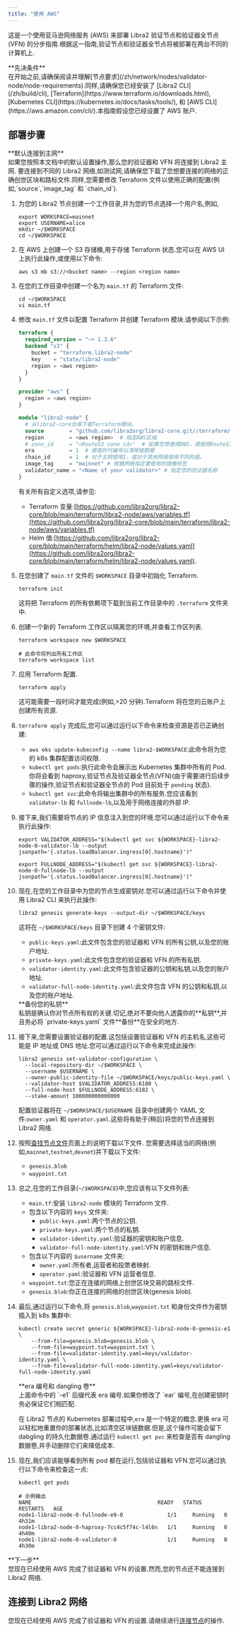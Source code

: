 ```yaml
---
title: "使用 AWS"
---
```



这是一个使用亚马逊网络服务 (AWS) 来部署 Libra2 验证节点和验证器全节点 (VFN) 的分步指南.根据这一指南,验证节点和验证器全节点将被部署在两台不同的计算机上.

<Aside type="caution">
  **先决条件**<br />
  在开始之前,请确保阅读并理解[节点要求](/zh/network/nodes/validator-node/node-requirements).同样,请确保您已经安装了 [Libra2 CLI](/zh/build/cli),
  [Terraform](https://www.terraform.io/downloads.html),
  [Kubernetes CLI](https://kubernetes.io/docs/tasks/tools/),
  和 [AWS CLI](https://aws.amazon.com/cli/).本指南假设您已经设置了 AWS 账户.
</Aside>

## 部署步骤

<Aside type="note">
  **默认连接到主网**<br />
  如果您按照本文档中的默认设置操作,那么您的验证器和 VFN 将连接到 Libra2 主网.
  要连接到不同的 Libra2 网络,如测试网,请确保您下载了您想要连接的网络的正确创世区块和路标文件.同样,您需要修改 Terraform 文件以使用正确的配置(例如,`source`,`image_tag` 和 `chain_id`).
</Aside>

1. 为您的 Libra2 节点创建一个工作目录,并为您的节点选择一个用户名,例如,

   ```shellscript filename="Terminal"
   export WORKSPACE=mainnet
   export USERNAME=alice
   mkdir ~/$WORKSPACE
   cd ~/$WORKSPACE
   ```

2. 在 AWS 上创建一个 S3 存储桶,用于存储 Terraform 状态.您可以在 AWS UI 上执行此操作,或使用以下命令:

   ```shellscript filename="Terminal"
   aws s3 mb s3://<bucket name> --region <region name>
   ```

3. 在您的工作目录中创建一个名为 `main.tf` 的 Terraform 文件:

   ```shellscript filename="Terminal"
   cd ~/$WORKSPACE
   vi main.tf
   ```

4. 修改 `main.tf` 文件以配置 Terraform 并创建 Terraform 模块.请参阅以下示例:

   ```terraform filename="main.tf"
   terraform {
     required_version = "~> 1.3.6"
     backend "s3" {
       bucket = "terraform.libra2-node"
       key    = "state/libra2-node"
       region = <aws region>
     }
   }

   provider "aws" {
     region = <aws region>
   }

   module "libra2-node" {
     # 从libra2-core仓库下载Terraform模块。
     source        = "github.com/libra2org/libra2-core.git//terraform/libra2-node/aws"
     region        = <aws region>  # 指定AWS区域
     # zone_id     = "<Route53 zone id>"  # 如果您想使用DNS，请使用Route53
     era           = 1  # 提高时代编号以清除链数据
     chain_id      = 1  # 对于主网使用1，或对于其他网络使用不同的值。
     image_tag     = "mainnet" # 根据网络指定要使用的镜像标签
     validator_name = "<Name of your validator>" # 指定您的验证器名称
   }
   ```

   有关所有自定义选项,请参见:

   - Terraform 变量:[https://github.com/libra2org/libra2-core/blob/main/terraform/libra2-node/aws/variables.tf](https://github.com/libra2org/libra2-core/blob/main/terraform/libra2-node/aws/variables.tf)
   - Helm 值:[https://github.com/libra2org/libra2-core/blob/main/terraform/helm/libra2-node/values.yaml](https://github.com/libra2org/libra2-core/blob/main/terraform/helm/libra2-node/values.yaml).

5. 在您创建了 `main.tf` 文件的 `$WORKSPACE` 目录中初始化 Terraform.

   ```shellscript filename="Terminal"
   terraform init
   ```

   这将把 Terraform 的所有依赖项下载到当前工作目录中的 `.terraform` 文件夹中.

6. 创建一个新的 Terraform 工作区以隔离您的环境,并查看工作区列表.

   ```shellscript filename="Terminal"
   terraform workspace new $WORKSPACE

   # 此命令将列出所有工作区
   terraform workspace list
   ```

7. 应用 Terraform 配置.

   ```shellscript filename="Terminal"
   terraform apply
   ```

   这可能需要一段时间才能完成(例如,>20 分钟).Terraform 将在您的云账户上创建所有资源.

8. `terraform apply` 完成后,您可以通过运行以下命令来检查资源是否已正确创建:

   - `aws eks update-kubeconfig --name libra2-$WORKSPACE`:此命令将为您的 k8s 集群配置访问权限.
   - `kubectl get pods`:执行此命令会展示出 Kubernetes 集群中所有的 Pod.你将会看到 haproxy,验证节点及验证器全节点(VFN)(由于需要进行后续步骤的操作,验证节点和验证器全节点的 Pod 目前处于 `pending` 状态).
   - `kubectl get svc`:此命令将输出集群中的所有服务.您应该看到 `validator-lb` 和 `fullnode-lb`,以及用于网络连接的外部 IP.

9. 接下来,我们需要将节点的 IP 信息注入到您的环境.您可以通过运行以下命令来执行此操作:

   ```shellscript filename="Terminal"
   export VALIDATOR_ADDRESS="$(kubectl get svc ${WORKSPACE}-libra2-node-0-validator-lb --output jsonpath='{.status.loadBalancer.ingress[0].hostname}')"

   export FULLNODE_ADDRESS="$(kubectl get svc ${WORKSPACE}-libra2-node-0-fullnode-lb --output jsonpath='{.status.loadBalancer.ingress[0].hostname}')"
   ```

10. 现在,在您的工作目录中为您的节点生成密钥对.您可以通过运行以下命令并使用 Libra2 CLI 来执行此操作:

    ```shellscript filename="Terminal"
    libra2 genesis generate-keys --output-dir ~/$WORKSPACE/keys
    ```

    这将在 `~/$WORKSPACE/keys` 目录下创建 4 个密钥文件:

    - `public-keys.yaml`:此文件包含您的验证器和 VFN 的所有公钥,以及您的账户地址.
    - `private-keys.yaml`:此文件包含您的验证器和 VFN 的所有私钥.
    - `validator-identity.yaml`:此文件包含验证器的公钥和私钥,以及您的账户地址.
    - `validator-full-node-identity.yaml`:此文件包含 VFN 的公钥和私钥,以及您的账户地址.

    <Aside type="caution">
      **备份您的私钥**<br />
      私钥是确认你对节点所有权的关键.切记,绝对不要向他人透露你的**私钥**,并且务必将 `private-keys.yaml` 文件**备份**在安全的地方.
    </Aside>

11. 接下来,您需要设置验证器的配置.这包括设置验证器和 VFN 的主机名,这些可能是 IP 地址或 DNS 地址.您可以通过运行以下命令来完成此操作:

    ```shellscript filename="Terminal"
    libra2 genesis set-validator-configuration \
      --local-repository-dir ~/$WORKSPACE \
      --username $USERNAME \
      --owner-public-identity-file ~/$WORKSPACE/keys/public-keys.yaml \
      --validator-host $VALIDATOR_ADDRESS:6180 \
      --full-node-host $FULLNODE_ADDRESS:6182 \
      --stake-amount 100000000000000
    ```

    配置验证器将在 `~/$WORKSPACE/$USERNAME` 目录中创建两个 YAML 文件:`owner.yaml` 和 `operator.yaml`.这些将有助于(稍后)将您的节点连接到 Libra2 网络.

12. 按照[查找节点文件](/zh/network/nodes/configure/node-files-all-networks)页面上的说明下载以下文件.
    您需要选择适当的网络(例如,`mainnet`,`testnet`,`devnet`)并下载以下文件:

    - `genesis.blob`
    - `waypoint.txt`

13. 总之,在您的工作目录(`~/$WORKSPACE`)中,您应该有以下文件列表:

    - `main.tf`:安装 `libra2-node` 模块的 Terraform 文件.
    - 包含以下内容的 `keys` 文件夹:
      - `public-keys.yaml`:两个节点的公钥.
      - `private-keys.yaml`:两个节点的私钥.
      - `validator-identity.yaml`:验证器的密钥和账户信息.
      - `validator-full-node-identity.yaml`:VFN 的密钥和账户信息.
    - 包含以下内容的 `$username` 文件夹:
      - `owner.yaml`:所有者,运营者和投票者映射.
      - `operator.yaml`:验证器和 VFN 运营者信息.
    - `waypoint.txt`:您正在连接的网络上创世区块交易的路标文件.
    - `genesis.blob`:你正在连接的网络的创世区块(genesis blob).

14. 最后,通过运行以下命令,将 `genesis.blob`,`waypoint.txt` 和身份文件作为密钥插入到 k8s 集群中:

    ```shellscript filename="Terminal"
    kubectl create secret generic ${WORKSPACE}-libra2-node-0-genesis-e1 \
        --from-file=genesis.blob=genesis.blob \
        --from-file=waypoint.txt=waypoint.txt \
        --from-file=validator-identity.yaml=keys/validator-identity.yaml \
        --from-file=validator-full-node-identity.yaml=keys/validator-full-node-identity.yaml
    ```

    <Aside type="caution">
      **era 编号和 dangling 卷**<br />
      上面命令中的 `-e1` 后缀代表 era 编号.如果你修改了 `ear` 编号,在创建密钥时务必保证它们相匹配.

      在 Libra2 节点的 Kubernetes 部署过程中,`era` 是一个特定的概念.更换 era 可以轻松地重置你的部署状态,比如清空区块链数据.但是,这个操作可能会留下 dabgling 的持久化数据卷.通过运行 `kubectl get pvc` 来检查是否有 dangling 数据卷,并手动删除它们来降低成本.
    </Aside>

15. 现在,我们应该能够看到所有 pod 都在运行,包括验证器和 VFN.您可以通过执行以下命令来检查这一点:

    ```shellscript filename="Terminal"
    kubectl get pods

    # 示例输出
    NAME                                        READY   STATUS    RESTARTS   AGE
    node1-libra2-node-0-fullnode-e9-0              1/1     Running   0          4h31m
    node1-libra2-node-0-haproxy-7cc4c5f74c-l4l6n   1/1     Running   0          4h40m
    node1-libra2-node-0-validator-0                1/1     Running   0          4h30m
    ```

<Aside type="caution">
  **下一步**<br />
  您现在已经使用 AWS 完成了验证器和 VFN 的设置.然而,您的节点还不能连接到 Libra2 网络.
</Aside>

## 连接到 Libra2 网络

您现在已经使用 AWS 完成了验证器和 VFN 的设置.请继续进行[连接节点](/zh/network/nodes/validator-node/connect-nodes)的操作.
